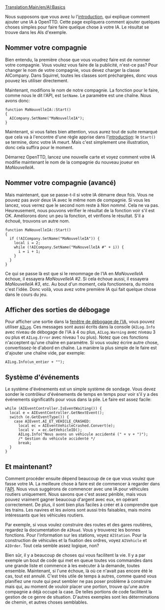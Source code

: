 [[Translation:Main/en/AI:Basics]]
{{fr/NonIA}}

Nous supposons que vous avez lu l'[[Main/fr/IA:Introduction|introduction]], qui explique comment ajouter une IA à OpenTTD. Cette page expliquera comment ajouter quelques choses simples pour faire faire quelque chose à votre IA. Le résultat se trouve dans les AIs d'exemple.

==Nommer votre compagnie==

Bien entendu, la première chose que vous voudrez faire est de nommer votre compagnie. Vous voulez vous faire de la publicité, n'est-ce pas? Pour changer le nom de votre compagnie, vous devez charger la classe AICompany. Dans Squirrel, toutes les classes sont préchargées, donc vous pouvez les utiliser directement.

Maintenant, modifions le nom de notre compagnie. La fonction pour le faire, comme nous le dit l'API, est <code>SetName</code>. Le paramètre est une chaîne. Nous avons donc:
 
 function MaNouvelleIA::Start()
 {
   AICompany.SetName("MaNouvelleIA");
 }
 
Maintenant, si vous faites bien attention, vous aurez tout de suite remarqué que cela va à l'encontre d'une règle apprise dans l'[[Main/fr/IA:Introduction|introduction]]: le <code>Start()</code> se termine, donc votre IA meurt. Mais c'est simplement une illustration, donc cela suffira pour le moment.

Démarrez OpenTTD, lancez une nouvelle carte et voyez comment votre IA modifie maintenant le nom de la compagnie du nouveau joueur en ''MaNouvelleIA''.

==Nommer votre compagnie (avancé)==

Mais maintenant, que se passe-t-il si votre IA démarre deux fois. Vous ne pouvez pas avoir deux IA avec le même nom de compagnie. Si vous les lancez, vous verrez que le second nom reste à ''Non nommé''. Cela ne va pas. Heureusement, nous pouvons vérifier le résultat de la fonction voir s'il est OK. Améliorons donc un peu la fonction, et vérifions le résultat. S'il a échoué, trouvons un autre nom.

 function MaNouvelleIA::Start()
 {
   if (!AICompany.SetName("MaNouvelleIA")) {
     local i = 2;
     while (!AICompany.SetName("MaNouvelleIA #" + i)) {
       i = i + 1;
     }
   }
 }

Ce qui se passe là est que si le renommage de l'IA en ''MaNouvelleIA'' échoue, il essayera ''MaNouvelleIA #2''. Si cela échoue aussi, il essayera ''MaNouvelleIA #3'', etc. Au bout d'un moment, cela fonctionnera, du moins c'est l'idée. Donc voilà, vous avez votre première IA qui fait quelque chose dans le cours du jeu.

==Afficher des sorties de débogage==

Pour afficher une sortie dans la [[Main/en/IA:A savoir/Fr#Trace et fenêtre de débogage|fenêtre de débogage de l'IA]], vous pouvez utiliser <code>[http://noai.openttd.org/docs/trunk/classAILog.html AILog]</code>. Ces messages sont aussi écrits dans la console (<code>AILog.Info</code> avec niveau de débogage de l'IA à 4 ou plus, <code>AILog.Warning</code> avec niveau 3 ou plus et <code>AILog.Error</code> avec niveau 1 ou plus). Notez que ces fonctions n'acceptent qu'une chaîne en paramètre. Si vous voulez écrire autre chose, convertissez-le d'abord en chaîne. La manière la plus simple de le faire est d'ajouter une chaîne vide, par exemple:

 AILog.Info(un_entier + "");

==Système d'événements==

Le système d'événements est un simple système de sondage. Vous devez sonder le contrôleur d'événements de temps en temps pour voir s'il y a des événements significatifs pour vous dans la pile. Le faire est assez facile:

 while (AIEventController.IsEventWaiting()) {
   local e = AIEventController.GetNextEvent();
   switch (e.GetEventType()) {
     case AIEvent.AI_ET_VEHICLE_CRASHED:
       local ec = AIEventVehicleCrashed.Convert(e);
       local v  = ec.GetVehicleID();
       AILog.Info("Nous avons un véhicule accidenté (" + v + ")");
       /* Gestion du véhicule accidenté */
       break;
   }
 }

==Et maintenant?==

Comment procéder ensuite dépend beaucoup de ce que vous voulez que fasse votre IA. La meilleure chose à faire est de commencer à regarder dans l'[http://noai.openttd.org/docs/ API]. Nous vous suggérons de commencer avec une IA pour véhicules routiers uniquement. Nous savons que c'est assez pénible, mais vous pouvez vraiment gagner beaucoup d'argent avec eux, en opérant correctement. De plus, il sont bien plus faciles à créer et à comprendre que les trains. Les navires et les avions sont aussi très faisables, mais moins intéressants que les véhicules routiers.

Par exemple, si vous voulez construire des routes et des gares routières, regardez la documentation de <code>AIRoad</code>. Vous y trouverez les bonnes fonctions. Pour l'information sur les stations, voyez <code>AIStation</code>. Pour la construction de véhicules et la fixation des ordres, voyez <code>AIVehicle</code> et <code>AIOrder</code>. Tout cela semble assez logique, non?

Bien sûr, il y a beaucoup de choses qui vous facilitent la vie. Il y a par exemple un bout de code qui met en queue toutes vos commandes dans une grande liste et commence à les exécuter à la demande, toutes ensemble. Maintenant, si l'une échoue, là où ce n'avait pas encore été le cas, tout est annulé. C'est très utile de temps à autres, comme quand vous planifiez une route qui peut sembler ne pas poser problème à construire mais qui, au moment de vouloir placer une portion, trouve qu'une autre compagnie a déjà occupé la case. De telles portions de code facilitent la gestion de ce genre de situation. D'autres exemples sont les déterminations de chemin, et autres choses semblables.